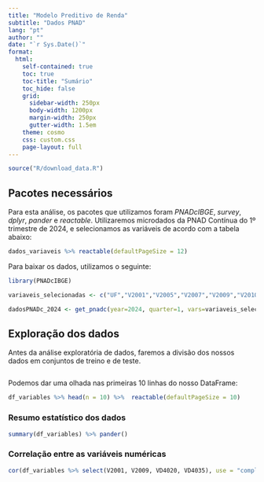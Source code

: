 ```yaml
---
title: "Modelo Preditivo de Renda"
subtitle: "Dados PNAD"
lang: "pt"
author: ""
date: "`r Sys.Date()`"
format:
  html:
    self-contained: true
    toc: true
    toc-title: "Sumário"
    toc_hide: false
    grid:
      sidebar-width: 250px
      body-width: 1200px
      margin-width: 250px
      gutter-width: 1.5em
    theme: cosmo
    css: custom.css
    page-layout: full
---
```


```r
source("R/download_data.R")
```

## Pacotes necessários

Para esta análise, os pacotes que utilizamos foram *PNADcIBGE*, *survey*, *dplyr*, *pander* e *reactable*. Utilizaremos microdados da PNAD Contínua do 1º trimestre de 2024, e selecionamos as variáveis de acordo com a tabela abaixo:

```r
dados_variaveis %>% reactable(defaultPageSize = 12)

```

Para baixar os dados, utilizamos o seguinte:

```r
library(PNADcIBGE)

variaveis_selecionadas <- c("UF","V2001","V2005","V2007","V2009","V2010","V3007","VD3004","VD4001","VD4002","VD4020","VD4035")

dadosPNADc_2024 <- get_pnadc(year=2024, quarter=1, vars=variaveis_selecionadas)
```

## Exploração dos dados

Antes da análise exploratória de dados, faremos a divisão dos nossos dados em conjuntos de treino e de teste.

```r

```

Podemos dar uma olhada nas primeiras 10 linhas do nosso DataFrame:

```r
df_variables %>% head(n = 10) %>%  reactable(defaultPageSize = 10)
```

### Resumo estatístico dos dados

```r
summary(df_variables) %>% pander()
```

### Correlação entre as variáveis numéricas
```r
cor(df_variables %>% select(V2001, V2009, VD4020, VD4035), use = "complete.obs")
```

